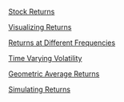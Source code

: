 [Stock Returns](slides/b01-stock-returns.html)

[Visualizing Returns](slides/b02-visualizing-returns.html)

[Returns at Different Frequencies](slides/b03-returns-at-different-frequencies.html)

[Time Varying Volatility](slides/b-4-time-varying-volatility.html)

[Geometric Average Returns](slides/b05-geometric-average-returns.html)

[Simulating Returns](slides/b06-simulating-returns.html)
